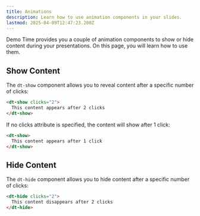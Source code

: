 ```yaml
---
title: Animations
description: Learn how to use animation components in your slides.
lastmod: 2025-04-09T12:47:23.200Z
---
```



Demo Time provides you a couple of animation components to show or hide content during your presentations. On this page, you will learn how to use them.

## Show Content

The `dt-show` component allows you to reveal content after a specific number of clicks:

```markdown title="Click twice to show content"
<dt-show clicks="2">
  This content appears after 2 clicks
</dt-show>
```

If no clicks attribute is specified, the content will show after 1 click:

```markdown title="Click to show content"
<dt-show>
  This content appears after 1 click
</dt-show>
```

## Hide Content

The `dt-hide` component allows you to hide content after a specific number of clicks:

```markdown title="Click twice to hide content"
<dt-hide clicks="2">
  This content disappears after 2 clicks
</dt-hide>
```

